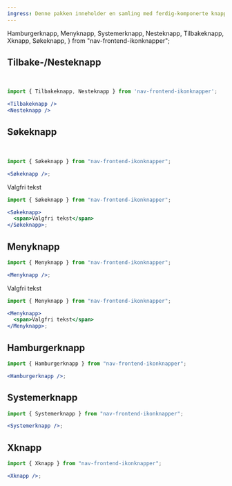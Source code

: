 ```yaml
---
ingress: Denne pakken inneholder en samling med ferdig-komponerte knapper med tilhørende ikon.
---
```


  Hamburgerknapp,
  Menyknapp,
  Systemerknapp,
  Nesteknapp,
  Tilbakeknapp,
  Xknapp,
  Søkeknapp,
} from "nav-frontend-ikonknapper";

## Tilbake-/Nesteknapp

<Example>
  <Tilbakeknapp />
  &nbsp;
  <Nesteknapp />
</Example>

```jsx
import { Tilbakeknapp, Nesteknapp } from 'nav-frontend-ikonknapper';

<Tilbakeknapp />
<Nesteknapp />
```

## Søkeknapp

<Example>
  <Søkeknapp />
  &nbsp;
</Example>

```jsx
import { Søkeknapp } from "nav-frontend-ikonknapper";

<Søkeknapp />;
```

<Example>
  <Søkeknapp>
    <span>Valgfri tekst</span>
  </Søkeknapp>
</Example>

```jsx
import { Søkeknapp } from "nav-frontend-ikonknapper";

<Søkeknapp>
  <span>Valgfri tekst</span>
</Søkeknapp>;
```

## Menyknapp

<Example>
  <Menyknapp />
</Example>

```jsx
import { Menyknapp } from "nav-frontend-ikonknapper";

<Menyknapp />;
```

<Example>
  <Menyknapp>
    <span>Valgfri tekst</span>
  </Menyknapp>
</Example>

```jsx
import { Menyknapp } from "nav-frontend-ikonknapper";

<Menyknapp>
  <span>Valgfri tekst</span>
</Menyknapp>;
```

## Hamburgerknapp

<Example>
  <Hamburgerknapp />
</Example>

```jsx
import { Hamburgerknapp } from "nav-frontend-ikonknapper";

<Hamburgerknapp />;
```

## Systemerknapp

<Example>
  <Systemerknapp />
</Example>

```jsx
import { Systemerknapp } from "nav-frontend-ikonknapper";

<Systemerknapp />;
```

## Xknapp

<Example>
  <Xknapp />
</Example>

```jsx
import { Xknapp } from "nav-frontend-ikonknapper";

<Xknapp />;
```
